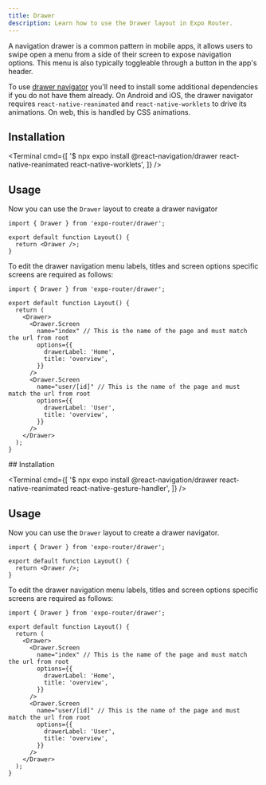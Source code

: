 ```yaml
---
title: Drawer
description: Learn how to use the Drawer layout in Expo Router.
---
```



A navigation drawer is a common pattern in mobile apps, it allows users to swipe open a menu from a side of their screen to expose navigation options. This menu is also typically toggleable through a button in the app's header.

<Tabs>
<Tab label="SDK 54 and later">

To use [drawer navigator](https://reactnavigation.org/docs/drawer-based-navigation) you'll need to install some additional dependencies if you do not have them already. On Android and iOS, the drawer navigator requires `react-native-reanimated` and `react-native-worklets` to drive its animations. On web, this is handled by CSS animations.

## Installation

<Terminal
  cmd={[
    '$ npx expo install @react-navigation/drawer react-native-reanimated react-native-worklets',
  ]}
/>

## Usage

Now you can use the `Drawer` layout to create a drawer navigator

```tsx app/_layout.tsx
import { Drawer } from 'expo-router/drawer';

export default function Layout() {
  return <Drawer />;
}
```

To edit the drawer navigation menu labels, titles and screen options specific screens are required as follows:

```tsx app/_layout.tsx
import { Drawer } from 'expo-router/drawer';

export default function Layout() {
  return (
    <Drawer>
      <Drawer.Screen
        name="index" // This is the name of the page and must match the url from root
        options={{
          drawerLabel: 'Home',
          title: 'overview',
        }}
      />
      <Drawer.Screen
        name="user/[id]" // This is the name of the page and must match the url from root
        options={{
          drawerLabel: 'User',
          title: 'overview',
        }}
      />
    </Drawer>
  );
}
```

</Tab>
<Tab label="SDK 53 and earlier">
## Installation

<Terminal
  cmd={[
    '$ npx expo install @react-navigation/drawer react-native-reanimated react-native-gesture-handler',
  ]}
/>

## Usage

Now you can use the `Drawer` layout to create a drawer navigator.

```tsx app/_layout.tsx
import { Drawer } from 'expo-router/drawer';

export default function Layout() {
  return <Drawer />;
}
```

To edit the drawer navigation menu labels, titles and screen options specific screens are required as follows:

```tsx app/_layout.tsx
import { Drawer } from 'expo-router/drawer';

export default function Layout() {
  return (
    <Drawer>
      <Drawer.Screen
        name="index" // This is the name of the page and must match the url from root
        options={{
          drawerLabel: 'Home',
          title: 'overview',
        }}
      />
      <Drawer.Screen
        name="user/[id]" // This is the name of the page and must match the url from root
        options={{
          drawerLabel: 'User',
          title: 'overview',
        }}
      />
    </Drawer>
  );
}
```

</Tab>
</Tabs>
